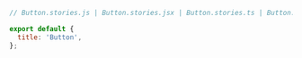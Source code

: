 ```js
// Button.stories.js | Button.stories.jsx | Button.stories.ts | Button.stories.tsx

export default {
  title: 'Button',
};
```